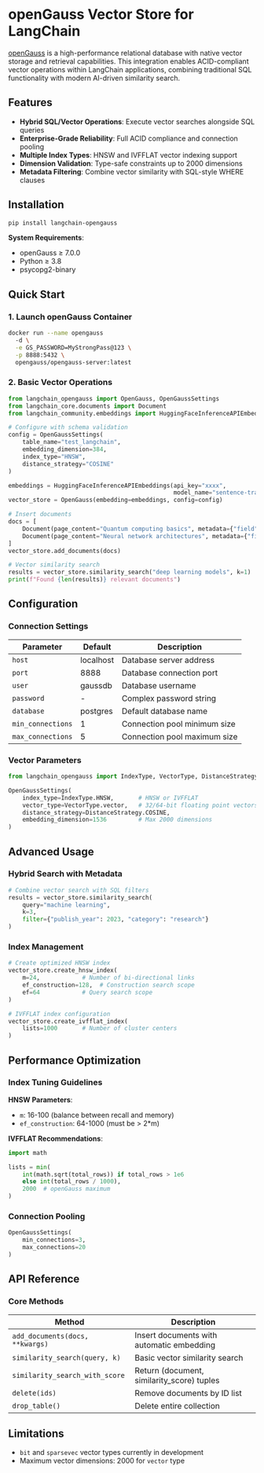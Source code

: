 # openGauss Vector Store for LangChain

[openGauss](https://opengauss.org/en/) is a high-performance relational database with native vector storage and retrieval capabilities. This integration enables ACID-compliant vector operations within LangChain applications, combining traditional SQL functionality with modern AI-driven similarity search.

## Features
- **Hybrid SQL/Vector Operations**: Execute vector searches alongside SQL queries
- **Enterprise-Grade Reliability**: Full ACID compliance and connection pooling
- **Multiple Index Types**: HNSW and IVFFLAT vector indexing support
- **Dimension Validation**: Type-safe constraints up to 2000 dimensions
- **Metadata Filtering**: Combine vector similarity with SQL-style WHERE clauses

## Installation

```bash
pip install langchain-opengauss
```

**System Requirements**:
- openGauss ≥ 7.0.0
- Python ≥ 3.8
- psycopg2-binary

## Quick Start

### 1. Launch openGauss Container
```bash
docker run --name opengauss
  -d \
  -e GS_PASSWORD=MyStrongPass@123 \
  -p 8888:5432 \
  opengauss/opengauss-server:latest
```

### 2. Basic Vector Operations
```python
from langchain_opengauss import OpenGauss, OpenGaussSettings
from langchain_core.documents import Document
from langchain_community.embeddings import HuggingFaceInferenceAPIEmbeddings

# Configure with schema validation
config = OpenGaussSettings(
    table_name="test_langchain",
    embedding_dimension=384,
    index_type="HNSW",
    distance_strategy="COSINE"
)

embeddings = HuggingFaceInferenceAPIEmbeddings(api_key="xxxx",
                                               model_name="sentence-transformers/all-MiniLM-L6-v2")
vector_store = OpenGauss(embedding=embeddings, config=config)

# Insert documents
docs = [
    Document(page_content="Quantum computing basics", metadata={"field": "physics"}),
    Document(page_content="Neural network architectures", metadata={"field": "ai"})
]
vector_store.add_documents(docs)

# Vector similarity search
results = vector_store.similarity_search("deep learning models", k=1)
print(f"Found {len(results)} relevant documents")
```

## Configuration

### Connection Settings
| Parameter         | Default        | Description                           |
|-------------------|----------------|---------------------------------------|
| `host`            | localhost      | Database server address               |
| `port`            | 8888           | Database connection port              |
| `user`            | gaussdb        | Database username                     |
| `password`        | -              | Complex password string               |
| `database`        | postgres       | Default database name                 |
| `min_connections` | 1              | Connection pool minimum size          |
| `max_connections` | 5              | Connection pool maximum size          |

### Vector Parameters
```python
from langchain_opengauss import IndexType, VectorType, DistanceStrategy

OpenGaussSettings(
    index_type=IndexType.HNSW,       # HNSW or IVFFLAT
    vector_type=VectorType.vector,   # 32/64-bit floating point vectors
    distance_strategy=DistanceStrategy.COSINE,
    embedding_dimension=1536         # Max 2000 dimensions
)
```

## Advanced Usage

### Hybrid Search with Metadata
```python
# Combine vector search with SQL filters
results = vector_store.similarity_search(
    query="machine learning",
    k=3,
    filter={"publish_year": 2023, "category": "research"}
)
```

### Index Management
```python
# Create optimized HNSW index
vector_store.create_hnsw_index(
    m=24,            # Number of bi-directional links
    ef_construction=128,  # Construction search scope
    ef=64            # Query search scope
)

# IVFFLAT index configuration
vector_store.create_ivfflat_index(
    lists=1000       # Number of cluster centers
)
```

## Performance Optimization

### Index Tuning Guidelines
**HNSW Parameters**:
- `m`: 16-100 (balance between recall and memory)
- `ef_construction`: 64-1000 (must be > 2*m)

**IVFFLAT Recommendations**:
```python
import math

lists = min(
    int(math.sqrt(total_rows)) if total_rows > 1e6 
    else int(total_rows / 1000),
    2000  # openGauss maximum
)
```

### Connection Pooling
```python
OpenGaussSettings(
    min_connections=3,
    max_connections=20
)
```

## API Reference

### Core Methods
| Method                          | Description                                   |
|---------------------------------|-----------------------------------------------|
| `add_documents(docs, **kwargs)` | Insert documents with automatic embedding     |
| `similarity_search(query, k)`   | Basic vector similarity search                |
| `similarity_search_with_score`  | Return (document, similarity_score) tuples   |
| `delete(ids)`                   | Remove documents by ID list                  |
| `drop_table()`                  | Delete entire collection                     |

## Limitations
- `bit` and `sparsevec` vector types currently in development
- Maximum vector dimensions: 2000 for `vector` type
